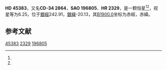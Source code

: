 {{Starbox begin
| name = HD 45383
}}
{{Starbox observe
| epoch = [[J2000.0|J2000.0]]
| constell = {{星座名待查}}<ref name=SIMBAD>{{cite web
 | url=http://simbad.u-strasbg.fr/simbad/sim-id?Ident=HR+2329
 | title =Pulsating variable Star
 | publisher=Centre de Données astronomiques de Strasbourg
 | work=SIMBAD
 | accessdate=2012-07-13}}</ref><ref name=DATA>{{cite web
 | url=http://vizier.u-strasbg.fr/viz-bin/VizieR-5?-out.add=.&-source=5050&-corr=PK=HR&-out.max=9999&HR=2329
 | title=VizieR Detailed Page
 | accessdate=2012-07-13
 | archive-date=2016-03-05
 | archive-url=https://web.archive.org/web/20160305225412/http://vizier.u-strasbg.fr/viz-bin/VizieR-5?-out.add=.&-source=5050&-corr=PK=HR&-out.max=9999&HR=2329
 | dead-url=no
 }}</ref>
| 星官 = 
| ra = {{RA|6|25|29.9}}<ref name=SIMBAD /><ref name=DATA />
| dec = {{DEC|-35|3|50}}<ref name=SIMBAD /><ref name=DATA />
| appmag_v = 6.25<ref name=SIMBAD /><ref name=DATA />
}}
{{Starbox character
| class = K3III<ref name=SIMBAD /><ref name=DATA />
| b-v = 1.36<ref name=SIMBAD /><ref name=DATA />
| u-b = 1.59<ref name=SIMBAD /><ref name=DATA />
| r-i = <ref name=SIMBAD /><ref name=DATA />
| variable = 
}}
{{Starbox astrometry
| radial_v = 1.59
| prop_mo_ra = 19
| parallax = 
| p_error = 
}}
{{Starbox catalog
| names =CD-34 2864，[[SAO星表|SAO]] 196805，[[HD星表|HD]] 45383，[[HR星表|HR]] 2329}}
{{Starbox reference |Simbad=HR+2329}}
{{Starbox end}}

'''HD 45383'''，又名'''CD-34 2864'''，'''SAO 196805'''、'''HR 2329'''，是一颗恒星<ref name=SIMBAD /><ref name=DATA />，视星等为6.25，位于[[銀道座標系|銀經]]242.91，[[銀道座標系|銀緯]]-20.13，其[[B1900.0|B1900.0]]坐标为赤經{{RA|6|21|55.8}}，赤緯{{DEC|-35|-20.13|20}}。

== 参考文献 ==
{{reflist}}

{{star-stub}}

[[Category:HD和HDE天體|45383]]
[[Category:HR天體|2329]]
[[Category:SAO天體|196805]]